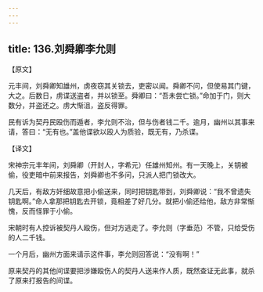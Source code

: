 ```yaml
---
---
---
```

title: 136.刘舜卿李允则
---



【原文】

元丰间，刘舜卿知雄州，虏夜窃其关锁去，吏密以闻。舜卿不问，但使易其门键，大之。后数日，虏谍送盗者，并以锁至。舜卿曰：“吾未尝亡锁。”命加于门，则大数分，并盗还之。虏大惭沮，盗反得罪。

民有诉为契丹民殴伤而遁者，李允则不治，但与伤者钱二千。逾月，幽州以其事来请，答曰：“无有也。”盖他谍欲以殴人为质验，既无有，乃杀谍。

【译文】

宋神宗元丰年间，刘舜卿（开封人，字希元）任雄州知州。有一天晚上，关钥被偷，役吏暗中前来报告，刘舜卿也不多问，只派人把门锁改大。

几天后，有敌方奸细故意把小偷送来，同时把钥匙带到，刘舜卿说：“我不曾遗失钥匙啊。”命人拿那把钥匙去开锁，竟相差了好几分。就把小偷还给他，敌方非常惭愧，反而怪罪于小偷。

宋朝时有人控诉被契丹人殴伤，但对方逃走了。李允则（字垂范）不管，只给受伤的人二千钱。

一个月后，幽州方面来请示这件事，李允则回答说：“没有啊！”

原来契丹的其他间谍要把涉嫌殴伤人的契丹人送来作人质，既然查证无此事，就杀了原来打报告的间谍。